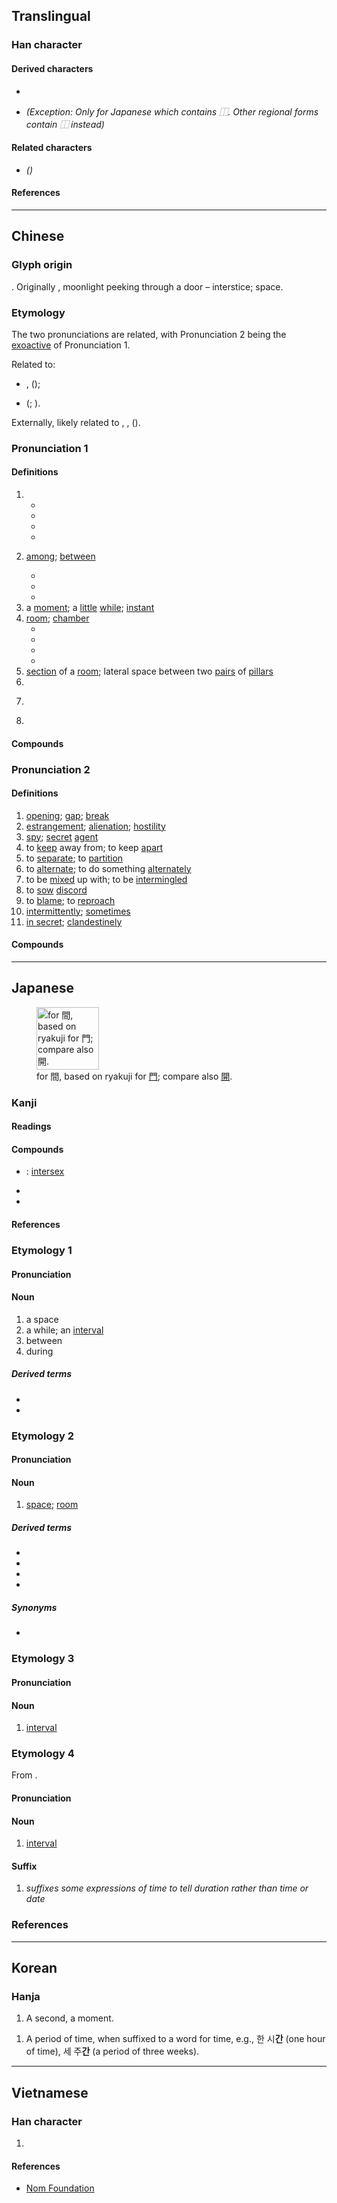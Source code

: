 {{also|间|閒|閑}}
{{character info/new}}
<!-- may be replaced by zh-forms -->
==Translingual==
{{stroke order|type=bw|strokes=12}}

===Han character===
{{Han char|rn=169|rad=門|as=04|sn=12|four=77607|canj=ANA|ids=⿵門日}}

====Derived characters====
* {{l|mul|[[僴]], [[𭂠]], [[墹]], [[𡢃]]([[㛠]]), [[𡼏]], [[𢢀]]([[𫺒]]), [[𢵧]], [[澗]]([[涧]]), [[𣊺]], [[𬛖]], [[橺]], [[𭮣]], [[𤏐]]([[𭴳]]), [[𤩎]], [[瞷]]([[𬑗]]), [[磵]], [[𥼴]], [[𦅘]], [[𦗬]], [[𧒄]], [[襇]]([[裥]]), [[𧢑]], [[𧬘]], [[𧯑]], [[𨅍]]([[𨁴]]), [[𨣉]]([[𬪫]]), [[鐧]]([[锏]]), [[𩻾]], [[𪙨]], [[覸]], [[𩴦]], [[鷼]], [[𪪢]], [[癎]], [[蕳]]([[𫈉]]), [[簡]]([[简]]), [[鬝]], [[𪧶]]}}
* {{l|mul|[[㗴]]}} ''(Exception: Only for Japanese {{w|ja:JIS X 0213|character form}} which contains ⿰{{l|mul|[[口]][[間]]}}. Other regional forms contain ⿰{{l|mul|[[口]][[閒]]}} instead)''

====Related characters====
* {{l|mul|[[间]]}} ''({{w|Simplified Chinese}})''

====References====
{{Han ref|kx=1333.010|dkj=41249|dj=1839.010|hdz=74288.060|uh=9593}}

----

==Chinese==
{{zh-forms|s=间|alt=閒*}}

===Glyph origin===
{{Han etym}}
{{Han compound|門|日|ls=ic|t1=door|t2=sun}}. Originally {{zh-l|*閒}}, moonlight peeking through a door – interstice; space.

===Etymology===
The two pronunciations are related, with Pronunciation 2 being the [[exoactive]] of Pronunciation 1.

Related to:
* {{och-l|隙|crack; chink}}, {{och-l|澗|ravine; brook (between mountains)}} ({{zh-ref|Wang, 1982}});
* {{och-l|閒|lazy; leisure}} ({{zh-ref|Karlgren, 1957}}; {{zh-ref|Baxter, 1992}}).

Externally, likely related to {{cog|lus|kâr||space between; interval}}, {{cog|my|ကြား||in-between; interval; interim}}, {{m|my|အကြား||gap; break}} ({{zh-ref|Schuessler, 2007}}).

===Pronunciation 1===
{{zh-pron
|m=jiān
|m-s=
|c=gaan1
|c-t=gan1
|g=
|h=pfs=kiên
|j=
|mb=gáing
|md=găng
|mn=xm,tw:keng/qz:kuiⁿ/ta,km:kaiⁿ/kan
|mn_note=Xiamen, Quanzhou, Taiwan: keng/kuiⁿ/kaiⁿ - vernacular (“room, ''classifier''”); kan - literary
|mn-t=goin1/gain1/gang1
|mn-t_note=goin1/gain1 - vernacular (“room, ''classifier''”); gang1 - literary
|w=1ke,1ji
|w_note=1ke - vernacular; 1ji - literary
|x=
|mc=1
|oc=1,1
|ma=y
|cat=post,n,cls,pn
}}

====Definitions====
{{zh-hanzi}}

# {{n-g|within a definite time period or place}}
#* {{zh-x|時間|time, period}}
#* {{zh-x|晚間|evening, night}}
#* {{zh-x|世間|world, earth}}
#* {{zh-x|空間|space}}
# {{senseid|zh|among}} [[among]]; [[between]]
#* {{zh-x|小 鳥 們 在 樹枝 間 唱 歌。|The birds were singing '''among''' the branches of the tree.}}
#* {{zh-x|兩 個 公司 間 的 談判 非常 成功。|The negotiations '''between''' the two companies were successful.}}
#* {{zh-x|兩 點 間 直線 最 短。|The shortest distance '''between''' two points is a straight line.}}
# a [[moment]]; a [[little]] [[while]]; [[instant]]
# [[room]]; [[chamber]]
#* {{zh-x|房間|room}}
#* {{zh-x|衛生間|bathroom, toilet}}
#* {{zh-x|衣帽間|cloakroom}}
#* {{zh-x|雙人間|double room}}
# [[section]] of a [[room]]; lateral space between two [[pairs]] of [[pillar]]s
# {{zh-classifier|smallest [[unit]]s of [[housing]], such as [[room]]s and [[shopfront]]s}}
# {{lb|zh|chiefly|Cantonese}} {{zh-classifier|[[building]]s in general, including [[school]]s, [[bank]]s, [[cinema]]s, [[hospital]]s, [[shop]]s, [[factories]]}}
# {{surname|lang=zh}}

====Compounds====
{{zh-der|中間派|北京時間|一時之間|一念之間|其間|不時間|塵間|年間|天地世間|夜間部|單間|中間地帶|中間|不間不界|尖峰時間|席間函丈|墦間|凡間|中間商|伯仲之間|中間宿主|初間|一時間|五陰世間|季孟之間|亭子間|廁身其間|區間車|夜間|往常間|套間|外間|廣廈萬間|三維空間|中間砧木|字裡行間|一瞬間|工間操|世間|俯仰之間|居間|三度空間|家間|中間產品|坐間|中間人|坊間|天上人間|十畝之間|大菜間|夏令時間|器世間|堂間處燕|墦間酒肉|午間|不間不架|四度空間|彈指之間|停屍間|冷藏間|區間|太平間|不在人間|天地間|空間|民間藝術|環球時間|猛然間|空間曲線|生存空間|瞬間|民間工藝|時間醫學|時間性|漏刻之間|晨間|民間信仰|桑間之音|標準時間|此間|梢間|時間電價|期間|民間合會|空間圖形|相對時間|桑間濮上|窗間過馬|空間藝術|空間時代|空間感|空間分析|種間雜交|游戲人間|視覺空間|瞬息之間|瞬間目標|生活空間|空間美|濠濮間想|時間藝術|眉間尺|眉間赤|有情世間|白日間|明間|民間|甕間吏部|淺間山|方寸之間|滿世間|無意間|濮上桑間|矢石之間|時間|時間表|洗手間|民間團體|民間歌舞|民間文學|每常間|空間主義|暗間兒|晚間|房間|翻手之間|黃金時間|絕對時間|老年間|跳間|草間求活|立談之間|適間|籬壁間物|間量|終食之間|虛擬空間|間奏曲|開房間|驀忽間|花間集|胞間層|隔間|網頁空間|巡指間|舍間|間腦|轉眼之間|陽間|陰間|間架|間奏|開間|鄉間小路|開放空間|錄音間|行間|酒吧間|鄭衛桑間|鄉間|遊戲人間|間關|這其間|陡然間|衣帽間|裡間|胞間連絲|肋間肌|趕時間|月間|九間房}}

===Pronunciation 2===
{{zh-pron
|m=jiàn
|c=gaan3
|c-t=gan1
|h=pfs=kam
|md=gáng
|mn=kàn
|mn-t=goin3/gain3
|w=2ji
|mc=2
|oc=2,2
|cat=n,v,adv
}}

====Definitions====
{{zh-hanzi}}

# [[opening]]; [[gap]]; [[break]]
# [[estrangement]]; [[alienation]]; [[hostility]]
# [[spy]]; [[secret]] [[agent]]
# to [[keep]] away from; to keep [[apart]]
# to [[separate]]; to [[partition]]
# to [[alternate]]; to do something [[alternately]]
# to be [[mixed]] up with; to be [[intermingled]]
# to [[sow]] [[discord]]
# to [[blame]]; to [[reproach]]
# [[intermittently]]; [[sometimes]]
# [[in secret]]; [[clandestinely]]

====Compounds====
{{zh-der|內間|乘間投隙|得間|乘間|乖間|反間諜|反間細作|少間|反間|合作無間|半間不界|一間|反間計|為間|相間|無間|挑撥離間|有間|疏不間親|當間|熟間|物我無間|病間|未達一間|間入|間接經驗|間接選舉|間裂|間歇湖|間深裡|間行|間雜|間歇噴泉|間接|間接照明|遠不間親|間歇泉|間接灸|間日|間阻|間有|間壁|間闊|間接民權|間斷不繼|間諜船|親密無間|間別|間色|間出|讒間|離間|隱間|間接證據|陰陽間隔|間道|間隙|間隔號|間隔|間諜戰|間歇|間斷|間接貿易|間接稅|間接推論|間接成本|間或|間不容髮|間不容息|間歇熱|間作|間接推理|間胺黃|間接正犯|間諜|間條掃描|間捕|間歲}}

{{zh-cat|Beginning}}

----

==Japanese==
[[File:Japanese ryakuji KAN.png|thumb|right|100px|{{w|Ryakuji}} for 間, based on ryakuji for [[門#Japanese|門]]; compare also [[開#Japanese|開]].]]

===Kanji===
{{ja-kanji|grade=2|rs=門04}}

====Readings====
{{ja-readings
|goon=けん
|kanon=かん
|kun=あいだ-, ま-, あい-
|nanori=ちか
}}

====Compounds====
* {{ja-r|間性|かんせい}}: [[intersex]]
* {{ja-r|人間|にんげん}}
* {{ja-r|時間|じかん}}

====References====
{{ja-kref
|ku=2054
|shift=8ad4
|jis=3456
|euc=B4D6
|freq=33
|nelson=4949
|newnelson=6391
|halpern=3323
|kld=2094
|heisig=1620
|tuttle=8e4.3
}}

===Etymology 1===
{{ja-kanjitab|あいだ|yomi=k}}

====Pronunciation====
{{ja-pron|yomi=k|あいだ|acc=0|acc_ref=DJR,NHK}}

====Noun====
{{ja-noun|あいだ|hhira=あひだ}}

# a space
# a while; an [[interval]]
# between
# during

=====Derived terms=====
* {{ja-r|この間|この あいだ}}
* {{ja-r|間中|あいだじゅう}}

===Etymology 2===
{{ja-kanjitab|ま|yomi=k}}

====Pronunciation====
{{ja-pron|yomi=k|ま|acc=0|acc_ref=DJR,NHK}}

====Noun====
{{ja-noun|ま}}

# [[space]]; [[room]]

=====Derived terms=====
* {{ja-r|床の間|とこ の ま}}
* {{ja-r|茶の間|ちゃ の ま}}
* {{ja-r|束の間|つかの ま}}
* {{ja-r|間に合う|ま に あう}}

=====Synonyms=====
* {{ja-r|中|なか}}

===Etymology 3===
{{ja-kanjitab|あい|yomi=k}}

====Pronunciation====
{{ja-pron|yomi=k|あい|acc=1|acc_ref=DJR,NHK|acc2=0|acc2_ref=DJR}}

====Noun====
{{ja-noun|あい|hhira=あひ}}

# [[interval]]

===Etymology 4===
{{ja-kanjitab|かん|yomi=o}}
From {{etyl|ltc|ja|sort=かん}} {{m|zh|間|tr=kɛn||interval}}.

====Pronunciation====
{{ja-pron|yomi=kanon|かん|acc=1|acc_ref=DJR,NHK}}

====Noun====
{{ja-noun|かん}}

# [[interval]]

====Suffix====
{{ja-pos|suffix|かん}}

# ''suffixes some expressions of time to tell duration rather than time or date''
#:{{ja-usex|二%時|に%-じ|two (o'clock)}}
#:{{ja-usex|二%時'''間'''|に%-じ'''かん'''|two hours}}
#:{{ja-usex|二%時 五%分|に%-じ ご%-ふん|five past two}}
#:{{ja-usex|五%分('''間''')|ご%-ふん('''かん''')|five minutes}}
#:{{ja-usex|二%日|ふつ%か|the second day of the month; the 2nd}}
#:{{ja-usex|二%日('''間''')|ふつ%か('''かん''')|two days}}

===References===
<references/>

----

==Korean==

===Hanja===
{{ko-hanja|hangeul=간|rv=gan|mr=kan|y=kan|eumhun=사이|ehrv=sai|ehmr=sai}}

# A second, a moment.

# A period of time, when suffixed to a word for time, e.g., 한 시'''간''' (one hour of time), 세 주'''간''' (a period of three weeks).

----

==Vietnamese==

===Han character===
{{vi-hantu|[[gian]], [[dán]], [[gián]]|rs=門04}}

# {{defn|lang=vi|sort=門04}}

====References====
* [http://nomfoundation.org/common/nom_details.php?codepoint=9593&img=1 Nom Foundation]